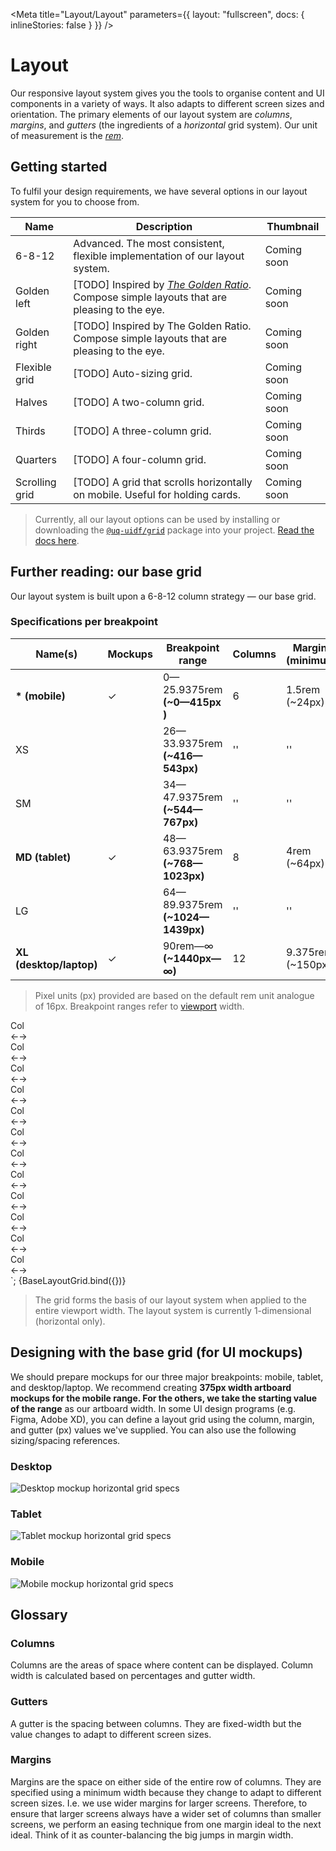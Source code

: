 
<Meta title="Layout/Layout" parameters={{ layout: "fullscreen", docs: { inlineStories: false } }} />

# Layout

Our responsive layout system gives you the tools to organise content and UI
components in a variety of ways. It also adapts to different screen sizes and
orientation. The primary elements of our layout system are *columns*, *margins*,
and *gutters* (the ingredients of a *horizontal* grid system). Our unit of
measurement is the [*rem*](https://www.w3schools.com/cssref/css_units.asp).

## Getting started

To fulfil your design requirements, we have several options in our layout system
for you to choose from.

| Name         | Description | Thumbnail |
| ------------ | ----------- | ------------------ |
| 6-8-12 | Advanced. The most consistent, flexible implementation of our layout system. | Coming soon |
| Golden left  | [TODO] Inspired by [*The Golden Ratio*](https://www.canva.com/learn/what-is-the-golden-ratio/). Compose simple layouts that are pleasing to the eye. | Coming soon |
| Golden right | [TODO] Inspired by The Golden Ratio. Compose simple layouts that are pleasing to the eye. | Coming soon |
| Flexible grid | [TODO] Auto-sizing grid. | Coming soon |
| Halves | [TODO] A two-column grid. | Coming soon |
| Thirds | [TODO] A three-column grid. | Coming soon |
| Quarters | [TODO] A four-column grid. | Coming soon |
| Scrolling grid | [TODO] A grid that scrolls horizontally on mobile. Useful for holding cards. | Coming soon |

> Currently, all our layout options can be used by installing or downloading the
> [`@uq-uidf/grid`](?path=/docs/layout-grid--basic-usage) package into your
> project. [Read the docs here](?path=/docs/layout-grid--twelve-eight-six).

## Further reading: our base grid

Our layout system is built upon a 6-8-12 column strategy — our base grid.

### Specifications per breakpoint

| Name(s)                 | Mockups | Breakpoint range                 | Columns | Margins (minimum) | Gutters        | Max width          |
|-------------------------|---------|----------------------------------|---------|-------------------|----------------| ------------------ |
| **\* (mobile)**         | ✓       | 0—25.9375rem **(~0—415px )**     | 6       | 1.5rem (~24px)    | 1rem (~16px)   | Fluid              |
| XS                      |         | 26—33.9375rem **(~416—543px)**   | ''      | ''                | ''             | ''                 |
| SM                      |         | 34—47.9375rem **(~544—767px)**   | ''      | ''                | ''             | ''                 |
| **MD (tablet)**         | ✓       | 48—63.9375rem **(~768—1023px)**  | 8       | 4rem (~64px)      | 1.5rem (~24px) | Fluid              |
| LG                      |         | 64—89.9375rem **(~1024—1439px)** | ''      | ''                | ''             | ''                 |
| **XL (desktop/laptop)** | ✓       | 90rem—∞ **(~1440px—∞)**          | 12      | 9.375rem (~150px) | 2rem (~32px)   | 71.25rem (~1140px) |   

> Pixel units (px) provided are based on the default rem unit analogue of 16px.
> Breakpoint ranges refer to [viewport](https://www.w3schools.com/css/css_rwd_viewport.asp)
> width.

  <div class="uqds-base-layout-grid">
    <div class="uq-grid">
      <div class="uq-grid__col uq-grid__col--1 uq-grid__col--md-1 uq-grid__col--xl-1">Col<br/>&larr;&rarr;</div>
      <div class="uq-grid__col uq-grid__col--1 uq-grid__col--md-1 uq-grid__col--xl-1">Col<br/>&larr;&rarr;</div>
      <div class="uq-grid__col uq-grid__col--1 uq-grid__col--md-1 uq-grid__col--xl-1">Col<br/>&larr;&rarr;</div>
      <div class="uq-grid__col uq-grid__col--1 uq-grid__col--md-1 uq-grid__col--xl-1">Col<br/>&larr;&rarr;</div>
      <div class="uq-grid__col uq-grid__col--1 uq-grid__col--md-1 uq-grid__col--xl-1">Col<br/>&larr;&rarr;</div>
      <div class="uq-grid__col uq-grid__col--1 uq-grid__col--md-1 uq-grid__col--xl-1">Col<br/>&larr;&rarr;</div>
      <div class="uq-grid__col uq-grid__col--md-1 uq-grid__col--xl-1">Col<br/>&larr;&rarr;</div>
      <div class="uq-grid__col uq-grid__col--md-1 uq-grid__col--xl-1">Col<br/>&larr;&rarr;</div>
      <div class="uq-grid__col uq-grid__col--xl-1">Col<br/>&larr;&rarr;</div>
      <div class="uq-grid__col uq-grid__col--xl-1">Col<br/>&larr;&rarr;</div>
      <div class="uq-grid__col uq-grid__col--xl-1">Col<br/>&larr;&rarr;</div>
      <div class="uq-grid__col uq-grid__col--xl-1">Col<br/>&larr;&rarr;</div>
    </div>
  </div>
`;

<Story height={300} name="Base layout grid visualised">
  {BaseLayoutGrid.bind({})}
</Story>

> The grid forms the basis of our layout system when applied to the entire
> viewport width. The layout system is currently 1-dimensional (horizontal
> only).

## Designing with the base grid (for UI mockups)

We should prepare mockups for our three major breakpoints: mobile, tablet, and
desktop/laptop. We recommend creating **375px width artboard mockups for the
mobile range. For the others, we take the starting value of the range** as our
artboard width. In some UI design programs (e.g. Figma, Adobe XD), you can
define a layout grid using the column, margin, and gutter (px) values we've
supplied. You can also use the following sizing/spacing references.

### Desktop

![Desktop mockup horizontal grid specs](/images/12-column-horizontal-grid-desktop.png)

### Tablet

![Tablet mockup horizontal grid specs](/images/8-column-horizontal-grid-tablet.png)

### Mobile

![Mobile mockup horizontal grid specs](/images/6-column-horizontal-grid-mobile.png)

## Glossary

### Columns

Columns are the areas of space where content can be displayed. Column width is
calculated based on percentages and gutter width.

### Gutters

A gutter is the spacing between columns. They are fixed-width but the value
changes to adapt to different screen sizes.

### Margins

Margins are the space on either side of the entire row of columns. They are
specified using a minimum width because they change to adapt to different screen
sizes. I.e. we use wider margins for larger screens. Therefore, to ensure that
larger screens always have a wider set of columns than smaller screens, we
perform an easing technique from one margin ideal to the next ideal. Think of it
as counter-balancing the big jumps in margin width.
